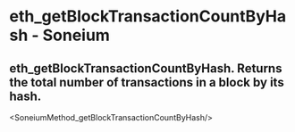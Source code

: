 # eth_getBlockTransactionCountByHash - Soneium

## eth_getBlockTransactionCountByHash. Returns the total number of transactions in a block by its hash.


<SoneiumMethod_getBlockTransactionCountByHash/>
